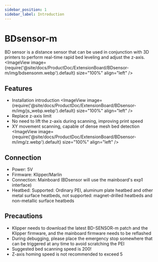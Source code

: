 ```yaml
---
sidebar_position: 1
sidebar_label: Introduction
---
```


# BDsensor-m

BD sensor is a distance sensor that can be used in conjunction with 3D printers to perform real-time rapid bed leveling and adjust the z-axis.
<ImageView image={require('@site/docs/ProductDoc/ExtensionBoard/BDsensor-m/img/bdsensonm.webp').default} size="100%" align="left" />

## Features
* Installation introduction
<ImageView image={require('@site/docs/ProductDoc/ExtensionBoard/BDsensor-m/img/js_webp.webp').default} size="100%" align="left" />
* Replace z-axis limit
* No need to lift the z-axis during scanning, improving print speed
* XY movement scanning, capable of dense mesh bed detection
<ImageView image={require('@site/docs/ProductDoc/ExtensionBoard/BDsensor-m/img/z.webp').default} size="100%" align="left" />

## Connection

* Power: 5V
* Firmware: Klipper/Marlin
* Connection: Mainboard (BDsensor will use the mainboard's exp1 interface)
* Heatbed: Supported: Ordinary PEI, aluminum plate heatbed and other metal surface heatbeds, not supported: magnet-drilled heatbeds and non-metallic surface heatbeds

## Precautions

* Klipper needs to download the latest BD-SENSOR-m patch and the Klipper firmware, and the mainboard firmware needs to be reflashed
* During debugging, please place the emergency stop somewhere that can be triggered at any time to avoid scratching the PEI
* Suggested bed scanning speed is 200!
* Z-axis homing speed is not recommended to exceed 5

